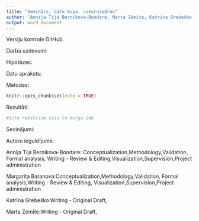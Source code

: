 ```yaml
---
title: "Seminārs, datu kopa: cukurniedres"
author: "Annija Tija Berņikova-Bondare, Marta Zemīte, Katrīna Grebeško, Margarita Baranova"
output: word_document
---
```

Versiju kontrole GitHub.


Darba uzdevumi:

Hipotēzes:

Datu apraksts:

Metodes:


```r
knitr::opts_chunk$set(echo = TRUE)
```

Rezultāti:

```r
#šite rakstisim visu to murgu idk
```



Secinājumi:


Autoru ieguldījums:

Annija Tija Berņikova-Bondare: Conceptualization,Methodology,Validation, Formal analysis, Writing - Review & Editing,Visualization,Supervision,Project administration

Margarita Baranova:Conceptualization,Methodology,Validation, Formal analysis,Writing - Review & Editing, Visualization,Supervision,Project administration

Katrīna Grebeško:Writing - Original Draft,

Marta Zemīte:Writing - Original Draft,


